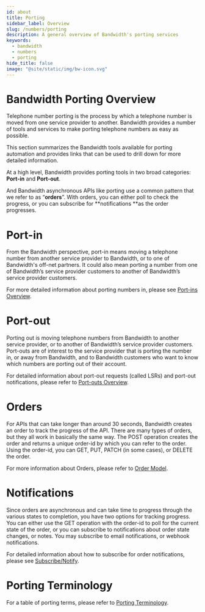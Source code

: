```yaml
---
id: about
title: Porting
sidebar_label: Overview
slug: /numbers/porting
description: A general overview of Bandwidth's porting services
keywords:
  - bandwidth
  - numbers
  - porting
hide_title: false
image: "@site/static/img/bw-icon.svg"
---
```


# Bandwidth Porting Overview

Telephone number porting is the process by which a telephone number is moved from one service provider to another. Bandwidth provides a number of tools and services to make porting telephone numbers as easy as possible.

This section summarizes the Bandwidth tools available for porting automation and provides links that can be used to drill down for more detailed information.

At a high level, Bandwidth provides porting tools in two broad categories: **Port-in** and **Port-out**.

And Bandwidth asynchronous APIs like porting use a common pattern that we refer to as “**orders**”. With orders, you can either poll to check the progress, or you can subscribe for **notifications **as the order progresses.

# Port-in

From the Bandwidth perspective, port-in means moving a telephone number from another service provider to Bandwidth, or to one of Bandwidth's off-net partners. It could also mean porting a number from one of Bandwidth’s service provider customers to another of Bandwidth’s service provider customers.

For more detailed information about porting numbers in, please see [Port-ins Overview](/docs/numbers/guides/porting/portInOverview.mdx).

# Port-out

Porting out is moving telephone numbers from Bandwidth to another service provider, or to another of Bandwidth’s service provider customers. Port-outs are of interest to the service provider that is porting the number in, or away from Bandwidth, and to Bandwidth customers who want to know which numbers are porting out of their account.

For detailed information about port-out requests (called LSRs) and port-out notifications, please refer to [Port-outs Overview](/docs/numbers/guides/porting/portOutOverview.mdx).

# Orders

For APIs that can take longer than around 30 seconds, Bandwidth creates an order to track the progress of the API. There are many types of orders, but they all work in basically the same way. The POST operation creates the order and returns a unique order-id by which you can refer to the order. Using the order-id, you can GET, PUT, PATCH (in some cases), or DELETE the order.

For more information about Orders, please refer to [Order Model](/docs/numbers/guides/porting/orderModel.mdx).

# Notifications

Since orders are asynchronous and can take time to progress through the various states to completion, you have two options for tracking progress. You can either use the GET operation with the order-id to poll for the current state of the order, or you can subscribe to notifications about order state changes, or notes. You may subscribe to email notifications, or webhook notifications.

For detailed information about how to subscribe for order notifications, please see [Subscribe/Notify](/tbd).

# Porting Terminology

For a table of porting terms, please refer to [Porting Terminology](/docs/numbers/guides/porting/terminology.mdx).
